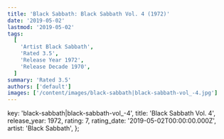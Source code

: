 ```yaml
---
title: 'Black Sabbath: Black Sabbath Vol. 4 (1972)'
date: '2019-05-02'
lastmod: '2019-05-02'
tags:
  [
    'Artist Black Sabbath',
    'Rated 3.5',
    'Release Year 1972',
    'Release Decade 1970',
  ]
summary: 'Rated 3.5'
authors: ['default']
images: ['/content/images/black-sabbath|black-sabbath-vol_-4.jpg']
---
```


  key: 'black-sabbath|black-sabbath-vol_-4',
  title: 'Black Sabbath Vol. 4',
  release_year: 1972,
  rating: 7,
  rating_date: '2019-05-02T00:00:00.000Z',
  artist: 'Black Sabbath',
};

<MusicRating data={data} />

